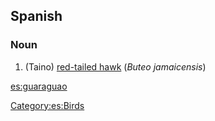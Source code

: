 ==Spanish==

===Noun===
{{es-noun-m}}

# (Taino) [[w:red-tailed hawk|red-tailed hawk]] (''Buteo jamaicensis'')

[[Category:es:Birds]]

[[es:guaraguao]]